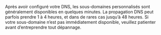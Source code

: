 <Note>
  Après avoir configuré votre DNS, les sous-domaines personnalisés sont généralement disponibles en quelques minutes. La propagation DNS peut parfois prendre 1 à 4 heures, et dans de rares cas jusqu’à 48 heures. Si votre sous-domaine n’est pas immédiatement disponible, veuillez patienter avant d’entreprendre tout dépannage.
</Note>